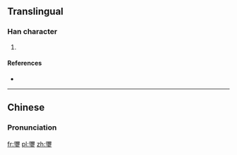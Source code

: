 ==Translingual==

===Han character===
{{Han char|rn=96|rad=玉|as=17|sn=22|four=11107|canj=NBMGI}}

# {{defn|Han|sort=玉17}}

====References====
* {{Han ref|kx=0745.180|dkj=21349|dj=1153.280|hdz=21146.100|uh=74D5|ud=29909|bh=F6F1|bd=63217}}

----

==Chinese==
{{zh-forms|s=𤦀}}

===Pronunciation===
{{zh-pron
|m=mí
}}

[[fr:瓕]]
[[pl:瓕]]
[[zh:瓕]]